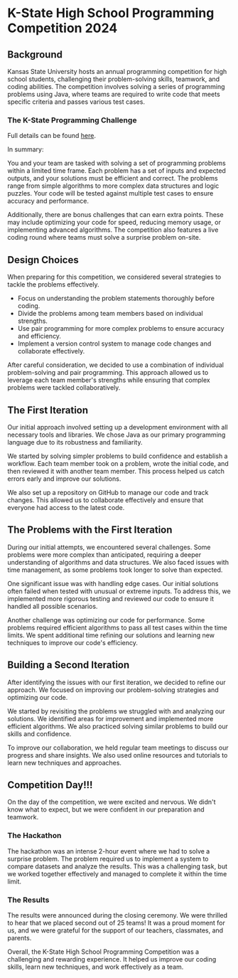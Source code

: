 
# K-State High School Programming Competition 2024

## Background

Kansas State University hosts an annual programming competition for high school students, challenging their problem-solving skills, teamwork, and coding abilities. The competition involves solving a series of programming problems using Java, where teams are required to write code that meets specific criteria and passes various test cases.

### The K-State Programming Challenge

Full details can be found [here](https://cse.k-state.edu/hs-programming-competition-details).

In summary:

You and your team are tasked with solving a set of programming problems within a limited time frame. Each problem has a set of inputs and expected outputs, and your solutions must be efficient and correct. The problems range from simple algorithms to more complex data structures and logic puzzles. Your code will be tested against multiple test cases to ensure accuracy and performance.

Additionally, there are bonus challenges that can earn extra points. These may include optimizing your code for speed, reducing memory usage, or implementing advanced algorithms. The competition also features a live coding round where teams must solve a surprise problem on-site.

## Design Choices

When preparing for this competition, we considered several strategies to tackle the problems effectively.

- Focus on understanding the problem statements thoroughly before coding.
- Divide the problems among team members based on individual strengths.
- Use pair programming for more complex problems to ensure accuracy and efficiency.
- Implement a version control system to manage code changes and collaborate effectively.

After careful consideration, we decided to use a combination of individual problem-solving and pair programming. This approach allowed us to leverage each team member's strengths while ensuring that complex problems were tackled collaboratively.

## The First Iteration

Our initial approach involved setting up a development environment with all necessary tools and libraries. We chose Java as our primary programming language due to its robustness and familiarity.

We started by solving simpler problems to build confidence and establish a workflow. Each team member took on a problem, wrote the initial code, and then reviewed it with another team member. This process helped us catch errors early and improve our solutions.

We also set up a repository on GitHub to manage our code and track changes. This allowed us to collaborate effectively and ensure that everyone had access to the latest code.

## The Problems with the First Iteration

During our initial attempts, we encountered several challenges. Some problems were more complex than anticipated, requiring a deeper understanding of algorithms and data structures. We also faced issues with time management, as some problems took longer to solve than expected.

One significant issue was with handling edge cases. Our initial solutions often failed when tested with unusual or extreme inputs. To address this, we implemented more rigorous testing and reviewed our code to ensure it handled all possible scenarios.

Another challenge was optimizing our code for performance. Some problems required efficient algorithms to pass all test cases within the time limits. We spent additional time refining our solutions and learning new techniques to improve our code's efficiency.

## Building a Second Iteration

After identifying the issues with our first iteration, we decided to refine our approach. We focused on improving our problem-solving strategies and optimizing our code.

We started by revisiting the problems we struggled with and analyzing our solutions. We identified areas for improvement and implemented more efficient algorithms. We also practiced solving similar problems to build our skills and confidence.

To improve our collaboration, we held regular team meetings to discuss our progress and share insights. We also used online resources and tutorials to learn new techniques and approaches.

## Competition Day!!!

On the day of the competition, we were excited and nervous. We didn't know what to expect, but we were confident in our preparation and teamwork.

### The Hackathon

The hackathon was an intense 2-hour event where we had to solve a surprise problem. The problem required us to implement a system to compare datasets and analyze the results. This was a challenging task, but we worked together effectively and managed to complete it within the time limit.

### The Results

The results were announced during the closing ceremony. We were thrilled to hear that we placed second out of 25 teams! It was a proud moment for us, and we were grateful for the support of our teachers, classmates, and parents.

Overall, the K-State High School Programming Competition was a challenging and rewarding experience. It helped us improve our coding skills, learn new techniques, and work effectively as a team.
